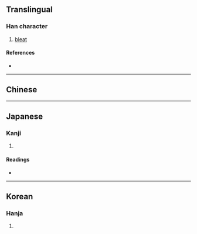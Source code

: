 {{character info/new}}
{{character info|0x2F841}}
==Translingual==

===Han character===
{{Han char|rn=30|rad=口|as=07|sn=10|four=|canj=RTMJ,XRTMJ|ids=⿰口⿱卝干}}

# [[bleat]]

====References====
* {{Han ref|kx=0191.070|dkj=03672|dj=0410.200|hdz=10625.081|uh=54F6|ud=21750}}

----

==Chinese==
{{zh-see|咩|v}}

----

==Japanese==

===Kanji===
{{ja-kanji|grade=|rs=口07}}

# {{rfdef|ja|sort=口07}}

====Readings====
* {{ja-readings|on=[[ば]] (ba), [[め]] (me), [[び]] (bi), [[み]] (mi)|kun=}}

----

==Korean==

===Hanja===
{{ko-hanja|hangeul=마|rv=ma|mr=ma}}

# {{rfdef|ko|sort=口07}}
